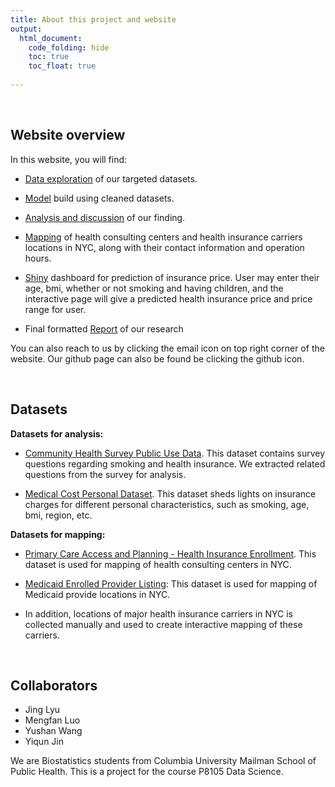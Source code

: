 ```yaml
---
title: About this project and website
output: 
  html_document:
    code_folding: hide
    toc: true
    toc_float: true
    
---
```


<br>

## Website overview

In this website, you will find:

* [Data exploration](data-exploration1.html) of our targeted datasets.

* [Model](model_building.html) build using cleaned datasets.

* [Analysis and discussion](.html) of our finding.

* [Mapping](mapping.html) of health consulting centers and health insurance carriers locations in NYC, along with their contact information and operation hours.

* [Shiny](https://yiqunjin.shinyapps.io/shiny_dashboard/) dashboard for prediction of insurance price. User may enter their age, bmi, whether or not smoking and having children, and the interactive page will give a predicted health insurance price and price range for user.

* Final formatted [Report](report.html) of our research

You can also reach to us by clicking the email icon on top right corner of the website. Our github page can also be found be clicking the github icon.


<br>

## Datasets

**Datasets for analysis:**

* [Community Health Survey Public Use Data](https://www1.nyc.gov/site/doh/data/data-sets/community-health-survey-public-use-data.page). This dataset contains survey questions regarding smoking and health insurance. We extracted related questions from the survey for analysis.

* [Medical Cost Personal Dataset](https://www.kaggle.com/mirichoi0218/insurance). This dataset sheds lights on insurance charges for different personal characteristics, such as smoking, age, bmi, region, etc.

**Datasets for mapping:**

* [Primary Care Access and Planning - Health Insurance Enrollment](https://data.cityofnewyork.us/Health/Primary-Care-Access-and-Planning-Health-Insurance-/gfej-by6h). This dataset is used for mapping of health consulting centers in NYC. 

* [Medicaid Enrolled Provider Listing](https://health.data.ny.gov/Health/Medicaid-Enrolled-Provider-Listing/keti-qx5t): This dataset is used for mapping of Medicaid provide locations in NYC.

* In addition, locations of major health insurance carriers in NYC is collected manually and used to create interactive mapping of these carriers.


<br>


## Collaborators

* Jing Lyu
* Mengfan Luo
* Yushan Wang
* Yiqun Jin

We are Biostatistics students from Columbia University Mailman School of Public Health. This is a project for the course P8105 Data Science.





